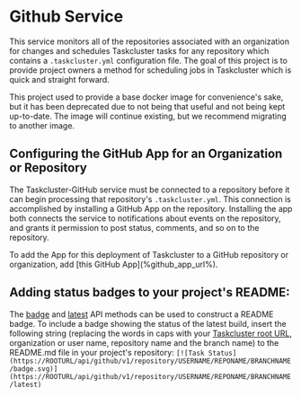 # Github Service


This service monitors all of the repositories associated with an organization for changes and schedules Taskcluster tasks for any repository which contains a `.taskcluster.yml` configuration file.
The goal of this project is to provide project owners a method for scheduling jobs in Taskcluster which is quick and straight forward.

<Warning>
This project used to provide a base docker image for convenience's sake, but it has been deprecated due to not being that useful and not being kept up-to-date. The image will continue existing, but we recommend migrating to another image.
</Warning>

## Configuring the GitHub App for an Organization or Repository

The Taskcluster-GitHub service must be connected to a repository before it can begin processing that repository's `.taskcluster.yml`.
This connection is accomplished by installing a GitHub App on the repository.
Installing the app both connects the service to notifications about events on the repository, and grants it permission to post status, comments, and so on to the repository.

<SiteSpecific>
To add the App for this deployment of Taskcluster to a GitHub repository or organization, add [this GitHub App](%github_app_url%).
</SiteSpecific>

## Adding status badges to your project's README:

The [badge](/docs/reference/integrations/github/api#badge) and [latest](/docs/reference/integrations/github/api#latest) API methods can be used to construct a README badge.
To include a badge showing the status of the latest build, insert the following string (replacing the words in caps with your [Taskcluster root URL](/docs/manual/using/root-urls), organization or user name, repository name and the branch name) to the README.md file in your project's repository:
`[![Task Status](https://ROOTURL/api/github/v1/repository/USERNAME/REPONAME/BRANCHNAME/badge.svg)](https://ROOTURL/api/github/v1/repository/USERNAME/REPONAME/BRANCHNAME/latest)`
